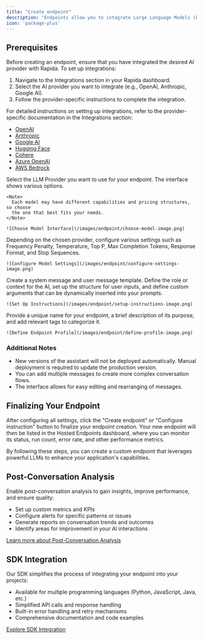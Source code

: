 ```yaml
---
title: "Create endpoint"
description: "Endpoints allow you to integrate Large Language Models (LLMs) into your application, providing a powerful interface for AI-driven functionalities."
icon: 'package-plus'
---
```


## Prerequisites

Before creating an endpoint, ensure that you have integrated the desired AI provider with Rapida. To set up integrations:

1. Navigate to the Integrations section in your Rapida dashboard.
2. Select the AI provider you want to integrate (e.g., OpenAI, Anthropic, Google AI).
3. Follow the provider-specific instructions to complete the integration.

For detailed instructions on setting up integrations, refer to the provider-specific documentation in the Integrations section:

- [OpenAI](/integrations/openai)
- [Anthropic](/integrations/anthropic)
- [Google AI](/integrations/google-ai)
- [Hugging Face](/integrations/hugging-face)
- [Cohere](/integrations/cohere)
- [Azure OpenAI](/integrations/azure-openai)
- [AWS Bedrock](/integrations/aws-bedrock)

<Steps>
  <Step title="Choose Model">
    Select the LLM Provider you want to use for your endpoint. The interface shows various options.

    <Note>
      Each model may have different capabilities and pricing structures, so choose
      the one that best fits your needs.
    </Note>

    ![Choose Model Interface](/images/endpoint/choose-model-image.png)

  </Step>

  <Step title="Configure Model Settings">
    Depending on the chosen provider, configure various settings such as Frequency Penalty, Temperature, Top P, Max Completion Tokens, Response Format, and Stop Sequences.

    ![Configure Model Settings](/images/endpoint/configure-settings-image.png)

  </Step>

  <Step title="Set Up Instructions">
    Create a system message and user message template. Define the role or context for the AI, set up the structure for user inputs, and define custom arguments that can be dynamically inserted into your prompts.

    ![Set Up Instructions](/images/endpoint/setup-instructions-image.png)

  </Step>

  <Step title="Define Endpoint Profile">
    Provide a unique name for your endpoint, a brief description of its purpose, and add relevant tags to categorize it.

    ![Define Endpoint Profile](/images/endpoint/define-profile-image.png)

  </Step>
</Steps>

### Additional Notes

- New versions of the assistant will not be deployed automatically. Manual deployment is required to update the production version.
- You can add multiple messages to create more complex conversation flows.
- The interface allows for easy editing and rearranging of messages.

## Finalizing Your Endpoint

After configuring all settings, click the "Create endpoint" or "Configure instruction" button to finalize your endpoint creation. Your new endpoint will then be listed in the Hosted Endpoints dashboard, where you can monitor its status, run count, error rate, and other performance metrics.

By following these steps, you can create a custom endpoint that leverages powerful LLMs to enhance your application's capabilities.

## Post-Conversation Analysis

Enable post-conversation analysis to gain insights, improve performance, and ensure quality:

- Set up custom metrics and KPIs
- Configure alerts for specific patterns or issues
- Generate reports on conversation trends and outcomes
- Identify areas for improvement in your AI interactions

[Learn more about Post-Conversation Analysis](/docs/post-conversation-analysis)

## SDK Integration

Our SDK simplifies the process of integrating your endpoint into your projects:

- Available for multiple programming languages (Python, JavaScript, Java, etc.)
- Simplified API calls and response handling
- Built-in error handling and retry mechanisms
- Comprehensive documentation and code examples

[Explore SDK Integration](/docs/sdk-integration)
